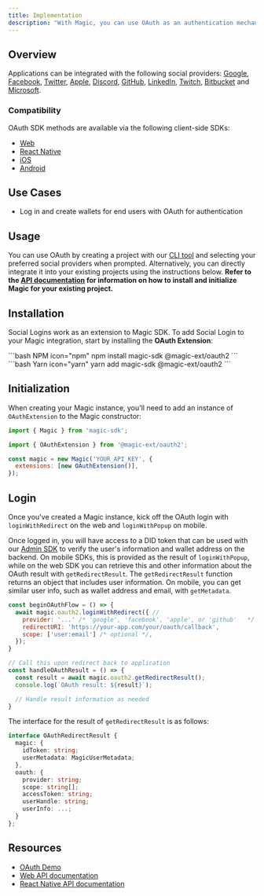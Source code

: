 ```yaml
---
title: Implementation
description: "With Magic, you can use OAuth as an authentication mechanism, giving users a simple way to log in with supported social providers."
---
```


## Overview

Applications can be integrated with the following social providers: [Google](/embedded-wallets/authentication/login/oauth/social-providers/google), [Facebook](/embedded-wallets/authentication/login/oauth/social-providers/facebook), [Twitter](/embedded-wallets/authentication/login/oauth/social-providers/twitter), [Apple](/embedded-wallets/authentication/login/oauth/social-providers/apple), [Discord](/embedded-wallets/authentication/login/oauth/social-providers/discord), [GitHub](/embedded-wallets/authentication/login/oauth/social-providers/github), [LinkedIn](/embedded-wallets/authentication/login/oauth/social-providers/linkedin), [Twitch](/embedded-wallets/authentication/login/oauth/social-providers/twitch), [Bitbucket](/embedded-wallets/authentication/login/oauth/social-providers/bitbucket) and [Microsoft](/embedded-wallets/authentication/login/oauth/social-providers/microsoft).

### Compatibility

OAuth SDK methods are available via the following client-side SDKs:

- [Web](/embedded-wallets/sdk/client-side/javascript)
- [React Native](/embedded-wallets/sdk/client-side/react-native)
- [iOS](/embedded-wallets/sdk/client-side/ios)
- [Android](/embedded-wallets/sdk/client-side/android)

## Use Cases

- Log in and create wallets for end users with OAuth for authentication

## Usage

You can use OAuth by creating a project with our [CLI tool](/embedded-wallets/quickstart/overview) and selecting your preferred social providers when prompted. Alternatively, you can directly integrate it into your existing projects using the instructions below. **Refer to the **[**API documentation**](/embedded-wallets/sdk/overview)** for information on how to install and initialize Magic for your existing project.**

## Installation

Social Logins work as an extension to Magic SDK. To add Social Login to your Magic integration, start by installing the **OAuth Extension**:

<CodeGroup>
```bash NPM icon="npm"
npm install magic-sdk @magic-ext/oauth2
```
```bash Yarn icon="yarn"
yarn add magic-sdk @magic-ext/oauth2
```

</CodeGroup>

## Initialization

When creating your Magic instance, you'll need to add an instance of `OAuthExtension` to the Magic constructor:

```javascript JavaScript icon="square-js"
import { Magic } from 'magic-sdk';

import { OAuthExtension } from '@magic-ext/oauth2';

const magic = new Magic('YOUR_API_KEY', {
  extensions: [new OAuthExtension()],
});
```

## Login

Once you've created a Magic instance, kick off the OAuth login with `loginWithRedirect` on the web and `loginWithPopup` on mobile.

Once logged in, you will have access to a DID token that can be used with our [Admin SDK](/embedded-wallets/sdk/server-side/node#token-module) to verify the user's information and wallet address on the backend. On mobile SDKs, this is provided as the result of `loginWithPopup`, while on the web SDK you can retrieve this and other information about the OAuth result with `getRedirectResult`. The `getRedirectResult` function returns an object that includes user information. On mobile, you can get similar user info, such as wallet address and email, with `getMetadata`.


```javascript JavaScript icon="square-js"
const beginOAuthFlow = () => {
  await magic.oauth2.loginWithRedirect({ //
    provider: '...' /* 'google', 'facebook', 'apple', or 'github'   */,
    redirectURI: 'https://your-app.com/your/oauth/callback',
    scope: ['user:email'] /* optional */,
  });
}

// Call this upon redirect back to application
const handleOAuthResult = () => {
  const result = await magic.oauth2.getRedirectResult();
  console.log(`OAuth result: ${result}`);

  // Handle result information as needed
}

```

The interface for the result of `getRedirectResult` is as follows:

```typescript
interface OAuthRedirectResult {
  magic: {
    idToken: string;
    userMetadata: MagicUserMetadata;
  },
  oauth: {
    provider: string;
    scope: string[];
    accessToken: string;
    userHandle: string;
    userInfo: ...;
  }
};
```

## Resources

- [OAuth Demo](https://magic-oauth-v2-dun.vercel.app)
- [Web API documentation](/embedded-wallets/sdk/client-side/javascript#loginwithredirect)
- [React Native API documentation](/embedded-wallets/sdk/client-side/react-native#loginwithpopup)
